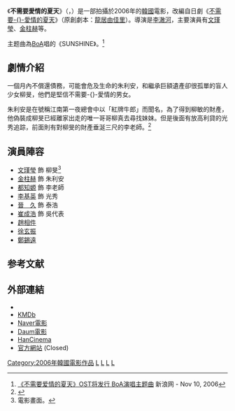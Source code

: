 {{noteTA
|T=zh:不需要爱情夏天 (电影) ;zh-cn:不需要爱情 (电影);zh-tw:不需要愛情的夏天 (電影);zh-hk:不需要愛情 (電影)
|1=zh-cn:不需要爱情;zh-tw:不需要愛情的夏天;zh-hk:不需要愛情
}}
{{for|同名日本電視劇|不需要愛情的夏天}}
{{Infobox Film
| name = 不需要愛情的夏天
| original_name = {{lang|ko|사랑따윈 필요없어}}
| cn_name = 不需要爱情
| hk_name = 不需要愛情
| tw_name = 不需要愛情的夏天
| image = [[File:Love_Me_Not.jpg|260px]]
| caption = 
| director = [[李澈河|李澈河]]
| producer = 
| writer = [[李澈河|李澈河]] 
| starring = [[文瑾瑩|文瑾瑩]]、[[金柱赫|金柱赫]]
| music = 
| cinematography = 
| editing = 
| production_company = [[SidusHQ|SidusHQ]]
| distributor = {{ROK}}Showbox<br>{{JPN}}SPO
| released = {{ROK}}2006年11月9日
| runtime = 119分鐘
| country = {{ROK}}
| language = [[韓語|韓語]]
| budget = 
| preceded_by = 
| followed_by = 
| allcinema_id = 328579
| amg_id = 
| imdb_id = 0904068
}}
《'''不需要愛情的夏天'''》（{{lang-ko|'''사랑따윈 필요없어'''}}，{{lang-en|'''''Love Me Not'''''}}）是一部拍攝於2006年的[[大韓民國|韓國]]電影，改編自日劇《[[不需要愛情的夏天|不需要-{}-愛情的夏天]]》（原創劇本：[[龍居由佳里|龍居由佳里]]）。導演是[[李澈河|李澈河]]，主要演員有[[文瑾瑩|文瑾瑩]]、[[金柱赫|金柱赫]]等。

主题曲為[[BoA|BoA]]唱的《SUNSHINE》。<ref>[http://ent.sina.com.cn/y/2006-11-10/10231321758.html 《不需要爱情的夏天》OST将发行 BoA演唱主题曲] {{Wayback|url=http://ent.sina.com.cn/y/2006-11-10/10231321758.html |date=20190626154937 }} 新浪网 - Nov 10, 2006</ref>

== 劇情介紹 ==
一個月內不償還債務，可能會危及生命的朱利安，和繼承巨額遺產卻很孤單的盲人少女柳旻，他們是堅信不需要-{}-愛情的男女。

朱利安是在號稱江南第一夜總會中以「紅牌牛郎」而聞名，為了得到柳敏的財產，他偽裝成柳旻已經離家出走的唯一哥哥柳真去尋找妹妹。但是後面有放高利貸的光秀追踪，前面則有對柳旻的財產垂涎三尺的李老師。<ref>{{Cite web |url=http://cnnews.chosun.com/site/data/html_dir/2006/11/08/20061108000000.html |title=《不需要爱情》：“年少新娘”能演绎大人爱情吗？ |accessdate=2015-04-27 |archive-date=2016-03-05 |archive-url=https://web.archive.org/web/20160305062910/http://cnnews.chosun.com/site/data/html_dir/2006/11/08/20061108000000.html |dead-url=no }}</ref>
 
== 演員陣容 ==
*[[文瑾瑩|文瑾瑩]] 飾 柳旻<ref>電影畫面。</ref>
*[[金柱赫|金柱赫]] 飾 朱利安
*[[都知嫄|都知嫄]] 飾 李老師
*[[李基英|李基英]] 飾 光秀
*[[晉久|晉　久]] 飾 泰浩
*[[崔成浩|崔成浩]] 飾 吳代表
*[[趙相件|趙相件]]
*[[徐玄振|徐玄振]]
*[[鄭錫遠|鄭錫遠]]

== 参考文献 ==
{{reflist}}
== 外部連結 ==
*{{imdb title|id=0904068|title=不需要愛情的夏天}}
* [http://www.kmdb.or.kr/vod/vod_basic.asp?nation=K&p_dataid=07473&keyword=%EC%82%AC%EB%9E%91%EB%94%B0%EC%9C%88%20%ED%95%84%EC%9A%94%EC%97%86%EC%96%B4 KMDb ] {{Wayback|url=http://www.kmdb.or.kr/vod/vod_basic.asp?nation=K&p_dataid=07473&keyword=%EC%82%AC%EB%9E%91%EB%94%B0%EC%9C%88%20%ED%95%84%EC%9A%94%EC%97%86%EC%96%B4 |date=20190219095430 }} 
* [http://movie.naver.com/movie/bi/mi/basic.nhn?code=45529 Naver電影] {{Wayback|url=http://movie.naver.com/movie/bi/mi/basic.nhn?code=45529 |date=20180203195910 }}{{ko}}
* [http://movie.daum.net/moviedetail/moviedetailMain.do?movieId=41622 Daum電影]{{ko}}
* [http://www.hancinema.net/korean_movie_Love_Me_Not.php HanCinema]{{Wayback|url=http://www.hancinema.net/korean_movie_Love_Me_Not.php |date=20090322031800 }}
* [https://web.archive.org/web/20090413040743/http://www.lovezero.co.kr/ 官方網站] (Closed){{ko icon}}

{{Showbox}}
{{SidusHQ}}
[[Category:2006年韓國電影作品|Category:2006年韓國電影作品]]
[[Category:韓語電影|L]]
[[Category:不需要愛情的夏天|L]]
[[Category:韓國愛情片|L]]
[[Category:2000年代愛情片|L]]